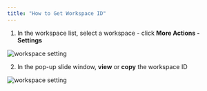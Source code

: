 ```yaml
---
title: "How to Get Workspace ID"
---
```


1. In the workspace list, select a workspace - click **More Actions - Settings**

![workspace setting](../images/get_workspace_id_step_1-en.png)

2. In the pop-up slide window, **view** or **copy** the workspace ID

![workspace setting](../images/get_workspace_id_step_2-en.png)